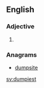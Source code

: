==English==

===Adjective===
{{head|en}}

# {{en-superlative of|dumpy}}

===Anagrams===
* [[dumpsite#English|dumpsite]]

[[sv:dumpiest]]
